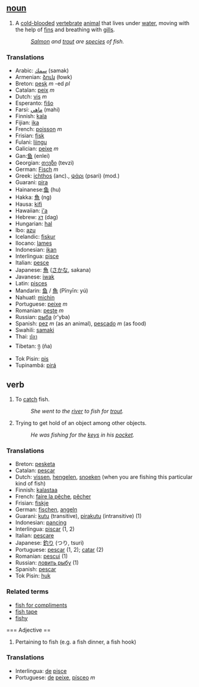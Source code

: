 ==  [[noun]] ==
#A [[cold-blooded]] [[vertebrate]] [[animal]] that lives under [[water]], moving with the help of [[fin]]s and breathing with [[gill]]s.
#:''[[Salmon]] and [[trout]] are [[species]] of fish.''


===Translations===

*Arabic: [[سمك]] (samak)
*Armenian: [[ձուկ]] (łowk)
*Breton: [[pesk]] ''m'' -ed ''pl''
*Catalan: [[peix]] ''m''
*Dutch: [[vis]] ''m''
*Esperanto: [[fiŝo]]
*Farsi: [[ماهي]] (mahi)
*Finnish: [[kala]]
*Fijian: [[ika]]
*French: [[poisson]] ''m''
*Frisian: [[fisk]]
*Fulani: [[liingu]]
*Galician: [[peixe]] ''m''
*Gan:[[鱼]] (enlei)
*Georgian: [[თევზი]] (tevzi)
*German: [[Fisch]] ''m''
*Greek: [[ichthos]] (anc)., [[ψάρι]] (psari) (mod.)
*Guarani: [[pira]]
*Hainanese:[[鱼]] (hu)
*Hakka: [[魚]] (ng)
*Hausa: [[kifi]]
*Hawaiian: [[i'a]]
*Hebrew: [[דג]] (dag)
*Hungarian: [[hal]]
*Ibo: [[azu]]
*Icelandic: [[fiskur]]
*Ilocano: [[lames]]
*Indonesian: [[ikan]]
*Interlingua: [[pisce]]
*Italian: [[pesce]]
*Japanese: [[魚]] ([[さかな]], sakana)
*Javanese: [[iwak]]
*Latin: [[pisces]]
*Mandarin: [[鱼]] / [[魚]] (Pīnyīn: yú)
*Nahuatl: [[michin]]
*Portuguese: [[peixe]] ''m''
*Romanian: [[peşte]] ''m''
*Russian: [[рыба]] (r'yba)
*Spanish: [[pez]] ''m'' (as an animal), [[pescado]] ''m'' (as food)
*Swahili: [[samaki]]
*Thai: [[ปลา]]
*Tibetan: [[ཉ]] (ña)
*Tok Pisin: [[pis]]
*Tupinambá: [[pirá]]

== verb ==
#To [[catch]] fish.
#:''She went to the [[river]] to fish for [[trout]].''
#Trying to get hold of an object among other objects.
#:''He was fishing for the [[key]]s in his [[pocket]].''

===Translations===
*Breton: [[pesketa]]
*Catalan: [[pescar]]
*Dutch: [[vissen]], [[hengelen]], [[snoeken]] (when you are fishing this particular kind of fish)
*Finnish: [[kalastaa]]
*French: [[faire la pêche]], [[pêcher]]
*Frisian: [[fiskje]]
*German: [[fischen]], [[angeln]]
*Guarani: [[kutu]] (transitive), [[pirakutu]] (intransitive) (1)
*Indonesian: [[pancing]]
*Interlingua: [[piscar]] (1, 2)
*Italian: [[pescare]]
*Japanese: [[釣り]] (つり, tsuri)
*Portuguese: [[pescar]] (1, 2); [[catar]] (2)
*Romanian: [[pescui]] (1)
*Russian: [[ловить рыбу]] (1)
*Spanish: [[pescar]]
*Tok Pisin: [[huk]]

===Related terms===
*[[fish for compliments]]
*[[fish tape]]
*[[fishy]]

=== Adjective ==
#Pertaining to fish (e.g. a fish dinner, a fish hook)

===Translations===
*Interlingua: [[de]] [[pisce]]
*Portuguese: [[de]] [[peixe]], [[písceo]] ''m''